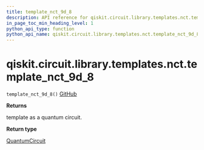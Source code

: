 ```yaml
---
title: template_nct_9d_8
description: API reference for qiskit.circuit.library.templates.nct.template_nct_9d_8
in_page_toc_min_heading_level: 1
python_api_type: function
python_api_name: qiskit.circuit.library.templates.nct.template_nct_9d_8
---
```


# qiskit.circuit.library.templates.nct.template\_nct\_9d\_8

<span id="qiskit.circuit.library.templates.nct.template_nct_9d_8" />

`template_nct_9d_8()` [GitHub](https://github.com/qiskit/qiskit/tree/stable/0.20/qiskit/circuit/library/templates/nct/template_nct_9d_8.py "view source code")

**Returns**

template as a quantum circuit.

**Return type**

[QuantumCircuit](qiskit.circuit.QuantumCircuit "qiskit.circuit.QuantumCircuit")

